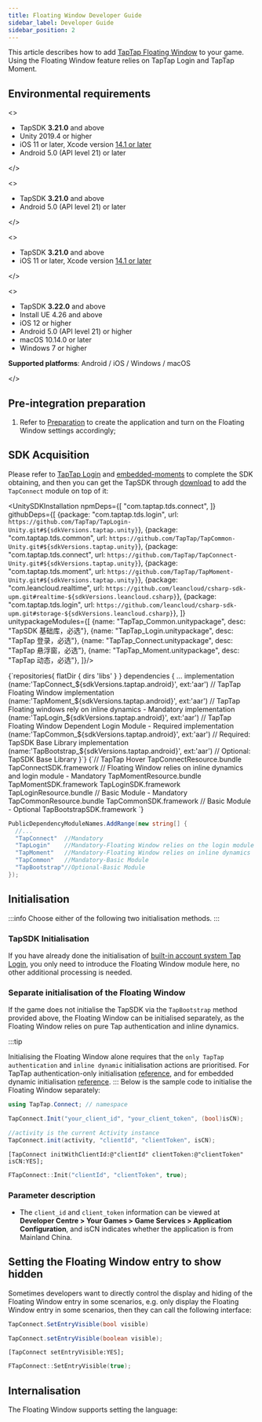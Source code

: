 ```yaml
---
title: Floating Window Developer Guide
sidebar_label: Developer Guide
sidebar_position: 2
---
```



This article describes how to add [TapTap Floating Window](/sdk/taptap-connect/features/) to your game. Using the Floating Window feature relies on TapTap Login and TapTap Moment.


## Environmental requirements

<MultiLang kind="ue">

<>

- TapSDK **3.21.0** and above
- Unity 2019.4 or higher
- iOS 11 or later, Xcode version [14.1 or later](https://developer.apple.com/news/?id=jd9wcyov)
- Android 5.0 (API level 21) or later

</>

<>

- TapSDK **3.21.0** and above
- Android 5.0 (API level 21) or later

</>

<>

- TapSDK **3.21.0** and above
- iOS 11 or later, Xcode version [14.1 or later](https://developer.apple.com/news/?id=jd9wcyov)

</>

<>

- TapSDK **3.22.0** and above
- Install UE 4.26 and above
- iOS 12 or higher
- Android 5.0 (API level 21) or higher
- macOS 10.14.0 or later
- Windows 7 or higher

**Supported platforms**: Android / iOS / Windows / macOS

</>

</MultiLang>

## Pre-integration preparation

1. Refer to [Preparation](/sdk/start/get-ready/) to create the application and turn on the Floating Window settings accordingly;

## SDK Acquisition
Please refer to [TapTap Login](/sdk/taptap-login/guide/tap-login/#getting-the-sdk) and [embedded-moments](/sdk/embedded-moments/guide/#installing-sdk) to complete the SDK obtaining, and then you can get the TapSDK through [download](/tap-download) to add the `TapConnect` module on top of it:


<MultiLang kind="ue">

<UnitySDKInstallation 
npmDeps={[
    "com.taptap.tds.connect",
]} 
githubDeps={[
    {package: "com.taptap.tds.login", url: `https://github.com/TapTap/TapLogin-Unity.git#${sdkVersions.taptap.unity}`},
    {package: "com.taptap.tds.common", url: `https://github.com/TapTap/TapCommon-Unity.git#${sdkVersions.taptap.unity}`},
    {package: "com.taptap.tds.connect", url: `https://github.com/TapTap/TapConnect-Unity.git#${sdkVersions.taptap.unity}`},
    {package: "com.taptap.tds.moment", url: `https://github.com/TapTap/TapMoment-Unity.git#${sdkVersions.taptap.unity}`},
    {package: "com.leancloud.realtime", url: `https://github.com/leancloud/csharp-sdk-upm.git#realtime-${sdkVersions.leancloud.csharp}`},
    {package: "com.taptap.tds.login", url: `https://github.com/leancloud/csharp-sdk-upm.git#storage-${sdkVersions.leancloud.csharp}`},
]}
unitypackageModules={[
    {name: "TapTap_Common.unitypackage", desc: "TapSDK 基础库，必选"},
    {name: "TapTap_Login.unitypackage", desc: "TapTap 登录，必选"},
    {name: "TapTap_Connect.unitypackage", desc: "TapTap 悬浮窗，必选"},
    {name: "TapTap_Moment.unitypackage", desc: "TapTap 动态，必选"},
]}/>

<CodeBlock className="groovy">
  {`repositories{  
    flatDir {  
        dirs 'libs'  
    }  
}  
dependencies {  
    ... 
    implementation (name:'TapConnect_${sdkVersions.taptap.android}', ext:'aar') // TapTap Floating Window
    implementation (name:'TapMoment_${sdkVersions.taptap.android}', ext:'aar') // TapTap Floating windows rely on inline dynamics - Mandatory
    implementation (name:'TapLogin_${sdkVersions.taptap.android}', ext:'aar')  // TapTap Floating Window Dependent Login Module - Required
    implementation (name:'TapCommon_${sdkVersions.taptap.android}', ext:'aar') // Required: TapSDK Base Library
    implementation (name:'TapBootstrap_${sdkVersions.taptap.android}', ext:'aar') // Optional: TapSDK Base Library
}`}
</CodeBlock>

<CodeBlock className="objectivec">
  {`// TapTap Hover
TapConnectResource.bundle
TapConnectSDK.framework
// Floating Window relies on inline dynamics and login module - Mandatory
TapMomentResource.bundle
TapMomentSDK.framework
TapLoginSDK.framework
TapLoginResource.bundle
// Basic Module - Mandatory
TapCommonResource.bundle
TapCommonSDK.framework
// Basic Module - Optional
TapBootstrapSDK.framework
`}
</CodeBlock>

```cs
PublicDependencyModuleNames.AddRange(new string[] { 
  //...
  "TapConnect"  //Mandatory
  "TapLogin"    //Mandatory-Floating Window relies on the login module
  "TapMoment"   //Mandatory-Floating Window relies on inline dynamics
  "TapCommon"   //Mandatory-Basic Module
  "TapBootstrap"//Optional-Basic Module
});
```

</MultiLang>

## Initialisation

:::info
Choose either of the following two initialisation methods.
:::

### TapSDK Initialisation

If you have already done the initialisation of [built-in account system Tap Login](/sdk/taptap-login/guide/tap-login/#initialization), you only need to introduce the Floating Window module here, no other additional processing is needed.


### Separate initialisation of the Floating Window

If the game does not initialise the TapSDK via the `TapBootstrap` method provided above, the Floating Window can be initialised separately, as the Floating Window relies on pure Tap authentication and inline dynamics.

:::tip

Initialising the Floating Window alone requires that the `only TapTap authentication` and `inline dynamic` initialisation actions are prioritised. For TapTap authentication-only initialisation [reference](/sdk/taptap-login/guide/tap-login/#initialization), and for embedded dynamic initialisation [reference](/sdk/embedded-moments/guide/#setting-up-callbacks).
:::
Below is the sample code to initialise the Floating Window separately:

<MultiLang kind="ue">

```cs
using TapTap.Connect; // namespace

TapConnect.Init("your_client_id", "your_client_token", (bool)isCN);
```

```java
//activity is the current Activity instance
TapConnect.init(activity, "clientId", "clientToken", isCN);
```

```objc
[TapConnect initWithClientId:@"clientId" clientToken:@"clientToken" isCN:YES];
```

```cpp
FTapConnect::Init("clientId", "clientToken", true);
```

</MultiLang>

### Parameter description

* The `client_id` and `client_token` information can be viewed at **Developer Centre > Your Games > Game Services > Application Configuration**, and isCN indicates whether the application is from Mainland China.

## Setting the Floating Window entry to show hidden

Sometimes developers want to directly control the display and hiding of the Floating Window entry in some scenarios, e.g. only display the Floating Window entry in some scenarios, then they can call the following interface:

<MultiLang kind="ue">

```cs
TapConnect.SetEntryVisible(bool visible)
```

```java
TapConnect.setEntryVisible(boolean visible);
```

```objc
[TapConnect setEntryVisible:YES];
```

```cpp
FTapConnect::SetEntryVisible(true);
```

</MultiLang>

## Internalisation

The Floating Window supports setting the language:

<Languages kind="ue" />
